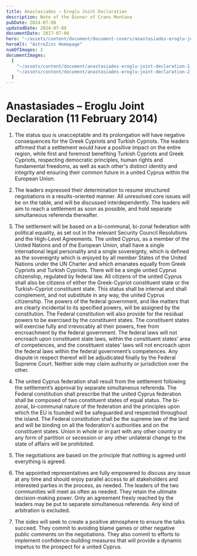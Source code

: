 ```yaml
---
title: Anastasiades – Eroglu Joint Declaration
description: Note of the Dinner of Crans Montana
pubDate: 2024-07-08
updatedDate: 2024-07-08
documentDate: 2017-07-06
hero: "~/assets/content/document/document-covers/anastasiades-eroglu-joint-declaration.jpg"
heroAlt: "AstroZinc Homepage"
numOfImages: 2
documentImages:
  [
    "~/assets/content/document/anastasiades-eroglu-joint-declaration-1.jpg",
    "~/assets/content/document/anastasiades-eroglu-joint-declaration-2.jpg",
  ]
---
```


# Anastasiades – Eroglu Joint Declaration (11 February 2014)

1. The status quo is unacceptable and its prolongation will have negative consequences for the Greek Cypriots and Turkish Cypriots. The leaders affirmed that a settlement would have a positive impact on the entire region, while first and foremost benefiting Turkish Cypriots and Greek Cypriots, respecting democratic principles, human rights and fundamental freedoms, as well as each other's distinct identity and integrity and ensuring their common future in a united Cyprus within the European Union.

2. The leaders expressed their determination to resume structured negotiations in a results-oriented manner. All unresolved core issues will be on the table, and will be discussed interdependently. The leaders will aim to reach a settlement as soon as possible, and hold separate simultaneous referenda thereafter.

3. The settlement will be based on a bi-communal, bi-zonal federation with political equality, as set out in the relevant Security Council Resolutions and the High-Level Agreements. The united Cyprus, as a member of the United Nations and of the European Union, shall have a single international legal personality and a single sovereignty, which is defined as the sovereignty which is enjoyed by all member States of the United Nations under the UN Charter and which emanates equally from Greek Cypriots and Turkish Cypriots. There will be a single united Cyprus citizenship, regulated by federal law. All citizens of the united Cyprus shall also be citizens of either the Greek-Cypriot constituent state or the Turkish-Cypriot constituent state. This status shall be internal and shall complement, and not substitute in any way, the united Cyprus citizenship. The powers of the federal government, and like matters that are clearly incidental to its specified powers, will be assigned by the constitution. The Federal constitution will also provide for the residual powers to be exercised by the constituent states. The constituent states will exercise fully and irrevocably all their powers, free from encroachment by the federal government. The federal laws will not encroach upon constituent state laws, within the constituent states’ area of competences, and the constituent states’ laws will not encroach upon the federal laws within the federal government’s competences. Any dispute in respect thereof will be adjudicated finally by the Federal Supreme Court. Neither side may claim authority or jurisdiction over the other.

4. The united Cyprus federation shall result from the settlement following the settlement’s approval by separate simultaneous referenda. The Federal constitution shall prescribe that the united Cyprus federation shall be composed of two constituent states of equal status. The bi-zonal, bi-communal nature of the federation and the principles upon which the EU is founded will be safeguarded and respected throughout the island. The Federal constitution shall be the supreme law of the land and will be binding on all the federation's authorities and on the constituent states. Union in whole or in part with any other country or any form of partition or secession or any other unilateral change to the state of affairs will be prohibited.

5. The negotiations are based on the principle that nothing is agreed until everything is agreed.

6. The appointed representatives are fully empowered to discuss any issue at any time and should enjoy parallel access to all stakeholders and interested parties in the process, as needed. The leaders of the two communities will meet as often as needed. They retain the ultimate decision-making power. Only an agreement freely reached by the leaders may be put to separate simultaneous referenda. Any kind of arbitration is excluded.

7. The sides will seek to create a positive atmosphere to ensure the talks succeed. They commit to avoiding blame games or other negative public comments on the negotiations. They also commit to efforts to implement confidence-building measures that will provide a dynamic impetus to the prospect for a united Cyprus.
